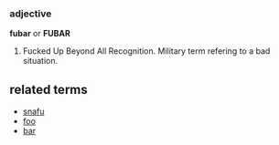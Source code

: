 === adjective ===
'''fubar''' or '''FUBAR'''

# Fucked Up Beyond All Recognition.  Military term refering to a bad situation.

== related terms ==
* [[snafu]]
* [[foo]]
* [[bar]]